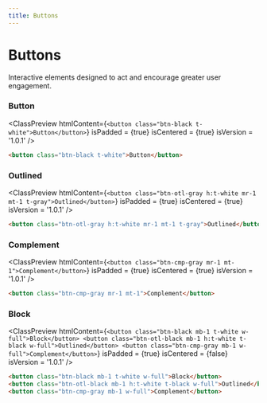 ```yaml
---
title: Buttons
---
```



# Buttons

Interactive elements designed to act and encourage greater user engagement.

### Button

<ClassPreview
  htmlContent={`
    <button class="btn-black t-white">Button</button>
  `}
  isPadded = {true}
  isCentered = {true}
  isVersion = '1.0.1'
/>

```html
<button class="btn-black t-white">Button</button>
```

### Outlined

<ClassPreview
  htmlContent={`
    <button class="btn-otl-gray h:t-white mr-1 mt-1 t-gray">Outlined</button>
  `}
  isPadded = {true}
  isCentered = {true}
  isVersion = '1.0.1'
/>

```html
<button class="btn-otl-gray h:t-white mr-1 mt-1 t-gray">Outlined</button>
```

### Complement

<ClassPreview
  htmlContent={`
    <button class="btn-cmp-gray mr-1 mt-1">Complement</button>
  `}
  isPadded = {true}
  isCentered = {true}
  isVersion = '1.0.1'
/>

```html
<button class="btn-cmp-gray mr-1 mt-1">Complement</button>
``` 

### Block

<ClassPreview
  htmlContent={`
    <button class="btn-black mb-1 t-white w-full">Block</button>
    <button class="btn-otl-black mb-1 h:t-white t-black w-full">Outlined</button>
    <button class="btn-cmp-gray mb-1 w-full">Complement</button>
  `}
  isPadded = {true}
  isCentered = {false}
  isVersion = '1.0.1'
/>

```html
<button class="btn-black mb-1 t-white w-full">Block</button>
<button class="btn-otl-black mb-1 h:t-white t-black w-full">Outlined</button>
<button class="btn-cmp-gray mb-1 w-full">Complement</button>
```
